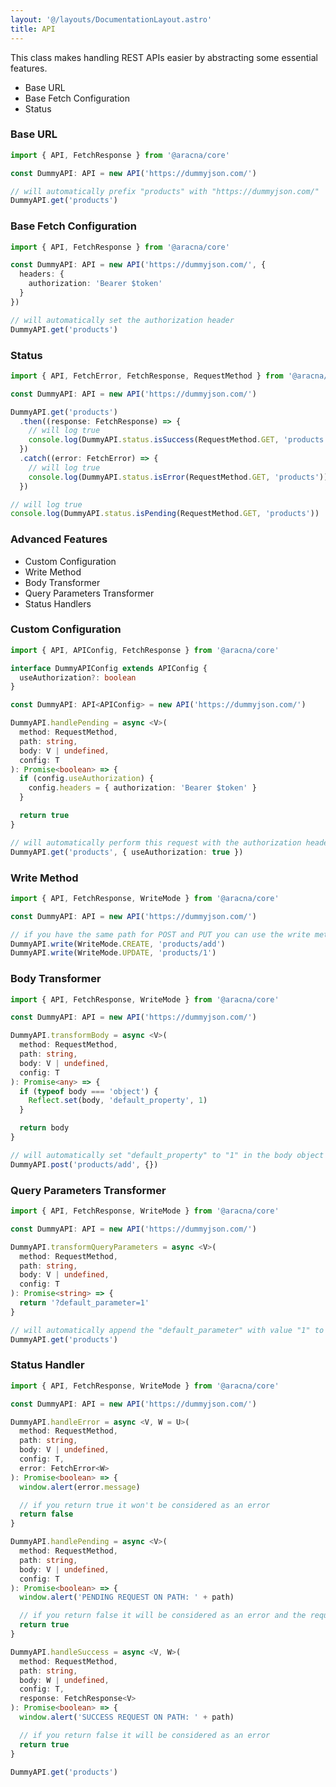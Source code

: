 ```yaml
---
layout: '@/layouts/DocumentationLayout.astro'
title: API
---
```


This class makes handling REST APIs easier by abstracting some essential features.

- Base URL
- Base Fetch Configuration
- Status

### Base URL

```ts
import { API, FetchResponse } from '@aracna/core'

const DummyAPI: API = new API('https://dummyjson.com/')

// will automatically prefix "products" with "https://dummyjson.com/"
DummyAPI.get('products')
```

### Base Fetch Configuration

```ts
import { API, FetchResponse } from '@aracna/core'

const DummyAPI: API = new API('https://dummyjson.com/', {
  headers: {
    authorization: 'Bearer $token'
  }
})

// will automatically set the authorization header
DummyAPI.get('products')
```

### Status

```ts
import { API, FetchError, FetchResponse, RequestMethod } from '@aracna/core'

const DummyAPI: API = new API('https://dummyjson.com/')

DummyAPI.get('products')
  .then((response: FetchResponse) => {
    // will log true
    console.log(DummyAPI.status.isSuccess(RequestMethod.GET, 'products'))
  })
  .catch((error: FetchError) => {
    // will log true
    console.log(DummyAPI.status.isError(RequestMethod.GET, 'products'))
  })

// will log true
console.log(DummyAPI.status.isPending(RequestMethod.GET, 'products'))
```

### Advanced Features

- Custom Configuration
- Write Method
- Body Transformer
- Query Parameters Transformer
- Status Handlers

### Custom Configuration

```ts
import { API, APIConfig, FetchResponse } from '@aracna/core'

interface DummyAPIConfig extends APIConfig {
  useAuthorization?: boolean
}

const DummyAPI: API<APIConfig> = new API('https://dummyjson.com/')

DummyAPI.handlePending = async <V>(
  method: RequestMethod,
  path: string,
  body: V | undefined,
  config: T
): Promise<boolean> => {
  if (config.useAuthorization) {
    config.headers = { authorization: 'Bearer $token' }
  }

  return true
}

// will automatically perform this request with the authorization header
DummyAPI.get('products', { useAuthorization: true })
```

### Write Method

```ts
import { API, FetchResponse, WriteMode } from '@aracna/core'

const DummyAPI: API = new API('https://dummyjson.com/')

// if you have the same path for POST and PUT you can use the write method
DummyAPI.write(WriteMode.CREATE, 'products/add')
DummyAPI.write(WriteMode.UPDATE, 'products/1')
```

### Body Transformer

```ts
import { API, FetchResponse, WriteMode } from '@aracna/core'

const DummyAPI: API = new API('https://dummyjson.com/')

DummyAPI.transformBody = async <V>(
  method: RequestMethod,
  path: string,
  body: V | undefined,
  config: T
): Promise<any> => {
  if (typeof body === 'object') {
    Reflect.set(body, 'default_property', 1)
  }

  return body
}

// will automatically set "default_property" to "1" in the body object
DummyAPI.post('products/add', {})
```

### Query Parameters Transformer

```ts
import { API, FetchResponse, WriteMode } from '@aracna/core'

const DummyAPI: API = new API('https://dummyjson.com/')

DummyAPI.transformQueryParameters = async <V>(
  method: RequestMethod,
  path: string,
  body: V | undefined,
  config: T
): Promise<string> => {
  return '?default_parameter=1'
}

// will automatically append the "default_parameter" with value "1" to the request URL
DummyAPI.get('products')
```

### Status Handler

```ts
import { API, FetchResponse, WriteMode } from '@aracna/core'

const DummyAPI: API = new API('https://dummyjson.com/')

DummyAPI.handleError = async <V, W = U>(
  method: RequestMethod,
  path: string,
  body: V | undefined,
  config: T,
  error: FetchError<W>
): Promise<boolean> => {
  window.alert(error.message)

  // if you return true it won't be considered as an error
  return false
}

DummyAPI.handlePending = async <V>(
  method: RequestMethod,
  path: string,
  body: V | undefined,
  config: T
): Promise<boolean> => {
  window.alert('PENDING REQUEST ON PATH: ' + path)

  // if you return false it will be considered as an error and the request won't be performed
  return true
}

DummyAPI.handleSuccess = async <V, W>(
  method: RequestMethod,
  path: string,
  body: W | undefined,
  config: T,
  response: FetchResponse<V>
): Promise<boolean> => {
  window.alert('SUCCESS REQUEST ON PATH: ' + path)

  // if you return false it will be considered as an error
  return true
}

DummyAPI.get('products')
```
